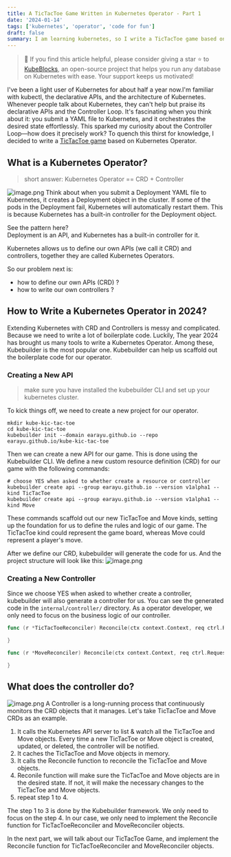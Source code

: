 ```yaml
---
title: A TicTacToe Game Written in Kubernetes Operator - Part 1
date: '2024-01-14'
tags: ['kubernetes', 'operator', 'code for fun']
draft: false
summary: I am learning kubernetes, so I write a TicTacToe game based on Kubernetes Operator. This is a sample project to demonstrate how to build a Kubernetes Operator with Kubebuilder.
---
```


> 👋 If you find this article helpful, please consider giving a star ⭐️ to [KubeBlocks](https://github.com/apecloud/kubeblocks), an open-source project that helps you run any database on Kubernetes with ease. Your support keeps us motivated!

I've been a light user of Kubernetes for about half a year now.I'm familiar with kubectl, the declarative APIs, and the architecture of Kubernetes.
Whenever people talk about Kubernetes, they can't help but praise its declarative APIs and the Controller Loop.
It's fascinating when you think about it: you submit a YAML file to Kubernetes, and it orchestrates the desired state effortlessly.
This sparked my curiosity about the Controller Loop—how does it precisely work?
To quench this thirst for knowledge, I decided to write a [TicTacToe game](https://github.com/earayu/kube-kic-tac-toe) based on Kubernetes Operator.


## What is a Kubernetes Operator?
> short answer: Kubernetes Operator ==  CRD + Controller

![image.png](/assets/tictactoe/operator.png)
Think about when you submit a Deployment YAML file to Kubernetes, it creates a Deployment object in the cluster.
If some of the pods in the Deployment fail, Kubernetes will automatically restart them.
This is because Kubernetes has a built-in controller for the Deployment object.

See the pattern here? <br/>
Deployment is an API, and Kubernetes has a built-in controller for it.

Kubernetes allows us to define our own APIs (we call it CRD) and controllers, together they are called Kubernetes Operators.

So our problem next is: <br/>
* how to define our own APIs (CRD) ?
* how to write our own controllers ?

## How to Write a Kubernetes Operator in 2024?
Extending Kubernetes with CRD and Controllers is messy and complicated. Because we need to write a lot of boilerplate code.
Luckily, The year 2024 has brought us many tools to write a Kubernetes Operator. Among these, Kubebuilder is the most popular one.
Kubebuilder can help us scaffold out the boilerplate code for our operator.

### Creating a New API
> make sure you have installed the kubebuilder CLI and set up your kubernetes cluster.

To kick things off, we need to create a new project for our operator.
```
mkdir kube-kic-tac-toe
cd kube-kic-tac-toe
kubebuilder init --domain earayu.github.io --repo earayu.github.io/kube-kic-tac-toe
```
Then we can create a new API for our game. This is done using the Kubebuilder CLI.
We define a new custom resource definition (CRD) for our game with the following commands:
```
# choose YES when asked to whether create a resource or controller
kubebuilder create api --group earayu.github.io --version v1alpha1 --kind TicTacToe
kubebuilder create api --group earayu.github.io --version v1alpha1 --kind Move
```
These commands scaffold out our new TicTacToe and Move kinds, setting up the foundation for us to define the rules and logic of our game.
The TicTacToe kind could represent the game board, whereas Move could represent a player's move.

After we define our CRD, kubebuilder will generate the code for us. And the project structure will look like this:
![image.png](/assets/tictactoe/project.png)

### Creating a New Controller
Since we choose YES when asked to whether create a controller, kubebuilder will also generate a controller for us. You can see the generated code in the `internal/controller/` directory.
As a operator developer, we only need to focus on the business logic of our controller.
```go
func (r *TicTacToeReconciler) Reconcile(ctx context.Context, req ctrl.Request) (ctrl.Result, error) {

}

func (r *MoveReconciler) Reconcile(ctx context.Context, req ctrl.Request) (ctrl.Result, error) {

}
```

## What does the controller do?
![image.png](/assets/tictactoe/kubebuilder.png)
A Controller is a long-running process that continuously monitors the CRD objects that it manages. Let's take TicTacToe and Move CRDs as an example.
1. It calls the Kubernetes API server to list & watch all the TicTacToe and Move objects. Every time a new TicTacToe or Move object is created, updated, or deleted, the controller will be notified.
2. It caches the TicTacToe and Move objects in memory.
3. It calls the Reconcile function to reconcile the TicTacToe and Move objects.
4. Reconile function will make sure the TicTacToe and Move objects are in the desired state. If not, it will make the necessary changes to the TicTacToe and Move objects.
5. repeat step 1 to 4.

The step 1 to 3 is done by the Kubebuilder framework. We only need to focus on the step 4.
In our case, we only need to implement the Reconcile function for TicTacToeReconciler and MoveReconciler objects.

In the next part, we will talk about our TicTacToe Game, and implement the Reconcile function for TicTacToeReconciler and MoveReconciler objects.

